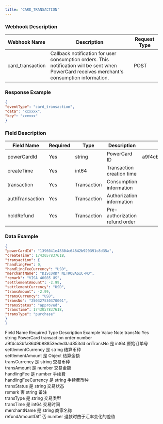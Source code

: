 ```yaml
---
title: 'CARD_TRANSACTION'
---
```


### Webhook Description

| Webhook Name | Description | Request Type |
|--------------|-------------|--------------|
| card_transaction | Callback notification for user consumption orders. This notification will be sent when PowerCard receives merchant's consumption information. | POST |

### Response Example
```json
{
"eventType": "card_transaction",
"data": "xxxxxx",
"key": "xxxxxx"
}
```

### Field Description

| Field Name | Required | Type | Description | Example Value | Note |
|------------|----------|------|-------------|----------------|------|
| powerCardId | Yes | string | PowerCard ID | a9f4cb3bfa8649b88853eded3ad853dd | |
| createTime | Yes | int64 | Transaction creation time | | |
| transaction | Yes | Transaction | Consumption information | | |
| authTransaction | Yes | Transaction | Authorization information | | |
| holdRefund | Yes | Transaction | Pre-authorization refund order | | |

### Data Example
```json
{
"powerCardId": "1396041e48304c64842b920391c8d35a",
"createTime": 1743057837618,
"transaction": {
"handlingFee": 0,
"handlingFeeCurrency": "USD",
"merchantName": "DISCORD* NITROBASIC-MO",
"remark": "VISA 40085 US",
"settlementAmount": -2.99,
"settlementCurrency": "USD",
"transAmount": -2.99,
"transCurrency": "USD",
"transNo": "250327530370001",
"transStatus": "approved",
"transTime": 1743057837618,
"transType": "purchase"
}
}
```

Field Name	Required	Type	Description	Example Value	Note
transNo	Yes	string	PowerCard transaction order number	a9f4cb3bfa8649b88853eded3ad853dd
oriTransNo	是	int64	原始订单号		
settlementCurrency	是	string	结算币种		
settlementAmount	是	Object	结算金额 		
transCurrency	是	string	交易币种		
transAmount	是	number	交易金额		
handlingFee	是	number	手续费		
handlingFeeCurrency	是	string	手续费币种		
transStatus	是	string	交易状态		
remark	否	string	备注		
transType	是	string	交易类型		
transTime	是	int64	交易时间		
merchantName	是	string	商家名称		
refundAmountDiff	否	number	退款时由于汇率变化的差值
